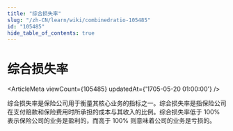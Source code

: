 ```yaml
---
title: "综合损失率"
slug: "/zh-CN/learn/wiki/combinedratio-105485"
id: "105485"
hide_table_of_contents: true
---
```



# 综合损失率

<ArticleMeta viewCount={105485} updatedAt={'1705-05-20 01:00:00'} />

综合损失率是保险公司用于衡量其核心业务的指标之一。综合损失率是指保险公司在支付赔款和保险费用时所承担的成本与其收入的比例。综合损失率低于 100% 表示保险公司的业务是盈利的，而高于 100% 则意味着公司的业务是亏损的。
